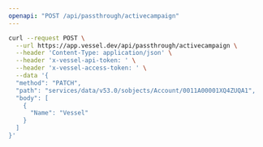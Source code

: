 ```yaml
---
openapi: "POST /api/passthrough/activecampaign"
---
```


<RequestExample>

```bash Request
curl --request POST \
  --url https://app.vessel.dev/api/passthrough/activecampaign \
  --header 'Content-Type: application/json' \
  --header 'x-vessel-api-token: ' \
  --header 'x-vessel-access-token: ' \
  --data '{
  "method": "PATCH",
  "path": "services/data/v53.0/sobjects/Account/0011A00001XQ4ZUQA1",
  "body": [
    {
      "Name": "Vessel"
    }
  ]
}'
```

</RequestExample>
